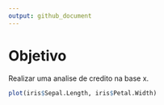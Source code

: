 ```yaml
---
output: github_document
---
```


# Objetivo

Realizar uma analise de credito na base x. 

````r

plot(iris$Sepal.Length, iris$Petal.Width)

````
